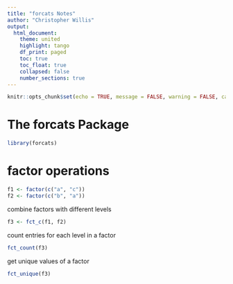```yaml
---
title: "forcats Notes"
author: "Christopher Willis"
output:
  html_document:
    theme: united
    highlight: tango
    df_print: paged
    toc: true
    toc_float: true
    collapsed: false
    number_sections: true
---
```


```r
knitr::opts_chunk$set(echo = TRUE, message = FALSE, warning = FALSE, cache = FALSE)
```

# The forcats Package

```r
library(forcats)
```

# factor operations

```r
f1 <- factor(c("a", "c"))
f2 <- factor(c("b", "a"))
```

combine factors with different levels
```r
f3 <- fct_c(f1, f2)
```

count entries for each level in a factor
```r
fct_count(f3)
```

get unique values of a factor
```r
fct_unique(f3)
```


